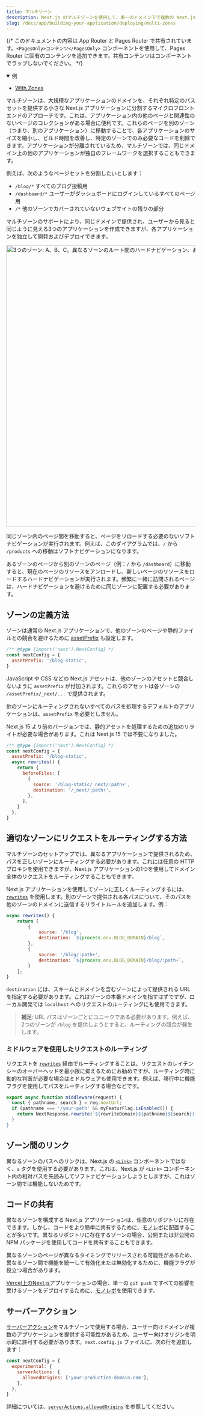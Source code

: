 ```yaml
---
title: マルチゾーン
description: Next.js のマルチゾーンを使用して、単一のドメイン下で複数の Next.js アプリをマイクロフロントエンドとして構築する方法を学びます。
slug: /docs/app/building-your-application/deploying/multi-zones
---
```


{/* このドキュメントの内容は App Router と Pages Router で共有されています。`<PagesOnly>コンテンツ</PagesOnly>` コンポーネントを使用して、Pages Router に固有のコンテンツを追加できます。共有コンテンツはコンポーネントでラップしないでください。 */}

<details open>
  <summary>例</summary>

- [With Zones](https://github.com/vercel/next.js/tree/canary/examples/with-zones)

</details>

マルチゾーンは、大規模なアプリケーションのドメインを、それぞれ特定のパスセットを提供する小さな Next.js アプリケーションに分割するマイクロフロントエンドのアプローチです。これは、アプリケーション内の他のページと関連性のないページのコレクションがある場合に便利です。これらのページを別のゾーン（つまり、別のアプリケーション）に移動することで、各アプリケーションのサイズを縮小し、ビルド時間を改善し、特定のゾーンでのみ必要なコードを削除できます。アプリケーションが分離されているため、マルチゾーンでは、同じドメイン上の他のアプリケーションが独自のフレームワークを選択することもできます。

例えば、次のようなページセットを分割したいとします：

- `/blog/*` すべてのブログ投稿用
- `/dashboard/*` ユーザーがダッシュボードにログインしているすべてのページ用
- `/*` 他のゾーンでカバーされていないウェブサイトの残りの部分

マルチゾーンのサポートにより、同じドメインで提供され、ユーザーから見ると同じように見える3つのアプリケーションを作成できますが、各アプリケーションを独立して開発およびデプロイできます。

<Image
  alt="3つのゾーン: A、B、C。異なるゾーンのルート間のハードナビゲーション、および同じゾーン内のルート間のソフトナビゲーションを示しています。"
  srcLight="/light/multi-zones.png"
  srcDark="/dark/multi-zones.png"
  width="1600"
  height="750"
/>

同じゾーン内のページ間を移動すると、ページをリロードする必要のないソフトナビゲーションが実行されます。例えば、このダイアグラムでは、`/` から `/products` への移動はソフトナビゲーションになります。

あるゾーンのページから別のゾーンのページ（例：`/` から `/dashboard`）に移動すると、現在のページのリソースをアンロードし、新しいページのリソースをロードするハードナビゲーションが実行されます。頻繁に一緒に訪問されるページは、ハードナビゲーションを避けるために同じゾーンに配置する必要があります。

## ゾーンの定義方法

ゾーンは通常の Next.js アプリケーションで、他のゾーンのページや静的ファイルとの競合を避けるために [assetPrefix](/docs/app/api-reference/config/next-config-js/assetPrefix) も設定します。

```js filename="next.config.js"
/** @type {import('next').NextConfig} */
const nextConfig = {
  assetPrefix: '/blog-static',
}
```

JavaScript や CSS などの Next.js アセットは、他のゾーンのアセットと競合しないように `assetPrefix` が付加されます。これらのアセットは各ゾーンの `/assetPrefix/_next/...` で提供されます。

他のゾーンにルーティングされないすべてのパスを処理するデフォルトのアプリケーションは、`assetPrefix` を必要としません。

Next.js 15 より前のバージョンでは、静的アセットを処理するための追加のリライトが必要な場合があります。これは Next.js 15 では不要になりました。

```js filename="next.config.js"
/** @type {import('next').NextConfig} */
const nextConfig = {
  assetPrefix: '/blog-static',
  async rewrites() {
    return {
      beforeFiles: [
        {
          source: '/blog-static/_next/:path+',
          destination: '/_next/:path+',
        },
      ],
    }
  },
}
```

## 適切なゾーンにリクエストをルーティングする方法

マルチゾーンのセットアップでは、異なるアプリケーションで提供されるため、パスを正しいゾーンにルーティングする必要があります。これには任意の HTTP プロキシを使用できますが、Next.js アプリケーションの1つを使用してドメイン全体のリクエストをルーティングすることもできます。

Next.js アプリケーションを使用してゾーンに正しくルーティングするには、[`rewrites`](/docs/app/api-reference/config/next-config-js/rewrites) を使用します。別のゾーンで提供される各パスについて、そのパスを他のゾーンのドメインに送信するリライトルールを追加します。例：

```js filename="next.config.js"
async rewrites() {
    return [
        {
            source: '/blog',
            destination: `${process.env.BLOG_DOMAIN}/blog`,
        },
        {
            source: '/blog/:path+',
            destination: `${process.env.BLOG_DOMAIN}/blog/:path+`,
        }
    ];
}
```

`destination` には、スキームとドメインを含むゾーンによって提供される URL を指定する必要があります。これはゾーンの本番ドメインを指すはずですが、ローカル開発では `localhost` へのリクエストのルーティングにも使用できます。

> **補足**: URL パスはゾーンごとにユニークである必要があります。例えば、2つのゾーンが `/blog` を提供しようとすると、ルーティングの競合が発生します。

### ミドルウェアを使用したリクエストのルーティング

リクエストを [`rewrites`](/docs/app/api-reference/config/next-config-js/rewrites) 経由でルーティングすることは、リクエストのレイテンシーのオーバーヘッドを最小限に抑えるためにお勧めですが、ルーティング時に動的な判断が必要な場合はミドルウェアも使用できます。例えば、移行中に機能フラグを使用してパスをルーティングする場合などです。

```js filename="middleware.js"
export async function middleware(request) {
  const { pathname, search } = req.nextUrl;
  if (pathname === '/your-path' && myFeaturFlag.isEnabled()) {
    return NextResponse.rewrite(`${rewriteDomain}${pathname}${search});
  }
}
```

## ゾーン間のリンク

異なるゾーンのパスへのリンクは、Next.js の [`<Link>`](/docs/pages/api-reference/components/link) コンポーネントではなく、`a` タグを使用する必要があります。これは、Next.js が `<Link>` コンポーネント内の相対パスを先読みしてソフトナビゲーションしようとしますが、これはゾーン間では機能しないためです。

## コードの共有

異なるゾーンを構成する Next.js アプリケーションは、任意のリポジトリに存在できます。しかし、コードをより簡単に共有するために、[モノレポ](https://en.wikipedia.org/wiki/Monorepo)に配置することが多いです。異なるリポジトリに存在するゾーンの場合、公開または非公開の NPM パッケージを使用してコードを共有することもできます。

異なるゾーンのページが異なるタイミングでリリースされる可能性があるため、異なるゾーン間で機能を統一して有効化または無効化するために、機能フラグが役立つ場合があります。

[Vercel上のNext.js](https://vercel.com?utm_source=next-site&utm_medium=docs&utm_campaign=next-website)アプリケーションの場合、単一の `git push` ですべての影響を受けるゾーンをデプロイするために、[モノレポ](https://vercel.com/blog/monorepos-are-changing-how-teams-build-software?utm_source=next-site&utm_medium=docs&utm_campaign=next-website)を使用できます。

<AppOnly>

## サーバーアクション

[サーバーアクション](/docs/app/building-your-application/data-fetching/server-actions-and-mutations)をマルチゾーンで使用する場合、ユーザー向けドメインが複数のアプリケーションを提供する可能性があるため、ユーザー向けオリジンを明示的に許可する必要があります。`next.config.js` ファイルに、次の行を追加します：

```js filename="next.config.js"
const nextConfig = {
  experimental: {
    serverActions: {
      allowedOrigins: ['your-production-domain.com'],
    },
  },
}
```

詳細については、[`serverActions.allowedOrigins`](/docs/app/api-reference/config/next-config-js/serverActions#allowedorigins) を参照してください。

</AppOnly>
